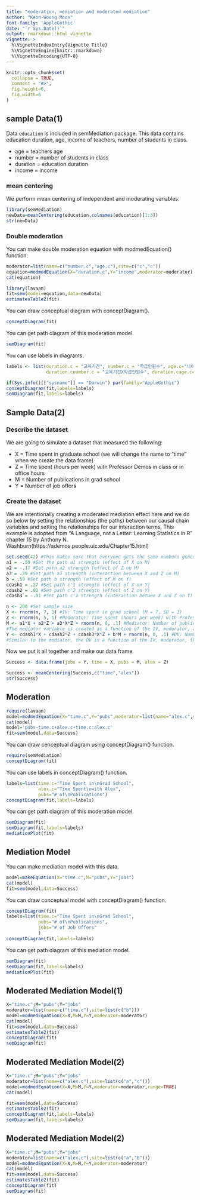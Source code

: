 ```yaml
---
title: "moderation, mediation amd moderated mediation"
author: "Keon-Woong Moon"
font-family: 'AppleGothic' 
date: "`r Sys.Date()`"
output: rmarkdown::html_vignette
vignette: >
  %\VignetteIndexEntry{Vignette Title}
  %\VignetteEngine{knitr::rmarkdown}
  %\VignetteEncoding{UTF-8}
---
```


```r
knitr::opts_chunk$set(
  collapse = TRUE,
  comment = "#>",
  fig.height=6,
  fig.width=6
)
```
## sample Data(1)

Data `education` is included in semMediation package. This data contains education duration, age, income of teachers, number of students in class.

* age = teachers age
* number = number of students in class
* duration = education duration
* income = income

### mean centering

We perform mean centering of independent and moderating variables.

```r
library(semMediation)
newData=meanCentering(education,colnames(education)[1:3])
str(newData)
```

### Double moderation


You can make double moderation equation with modmedEquation() function. 

```r
moderator=list(name=c("number.c","age.c"),site=c("c","c"))
equation=modmedEquation(X="duration.c",Y="income",moderator=moderator)
cat(equation)
```



```r
library(lavaan)
fit=sem(model=equation,data=newData)
estimatesTable2(fit)
```

You can draw conceptual diagram with conceptDiagram().

```r
conceptDiagram(fit)
```

You can get path diagram of this moderation model.

```r
semDiagram(fit)  
```

You can use  labels in diagrams.

```r

labels <- list(duration.c = "교육기간", number.c = "학급인원수", age.c="나이",
               duration.cnumber.c = "교육기간X학급인원수", duration.cage.c="교육기간X나이",income = "월수입")

if(Sys.info()[["sysname"]] == "Darwin") par(family="AppleGothic")
conceptDiagram(fit,labels=labels)
semDiagram(fit,labels=labels)

```

## Sample Data(2)


### Describe the dataset

We are going to simulate a dataset that measured the following:

* X = Time spent in graduate school (we will change the name to “time” when we create the data frame)
* Z = Time spent (hours per week) with Professor Demos in class or in office hours
* M = Number of publications in grad school
* Y = Number of job offers

### Create the dataset

We are intentionally creating a moderated mediation effect here and we do so below by setting the relationships (the paths) between our causal chain variables and setting the relationships for our interaction terms. This example is adopted from "A Language, not a Letter: Learning Statistics in R" chapter 15 by Anthony N. Washburn(https://ademos.people.uic.edu/Chapter15.html)


```r
set.seed(42) #This makes sure that everyone gets the same numbers generated through rnorm function
a1 = -.59 #Set the path a1 strength (effect of X on M)
a2 = -.17 #Set path a2 strength (effect of Z on M)
a3 = .29 #Set path a3 strength (interaction between X and Z on M)
b = .59 #Set path b strength (effect of M on Y)
cdash1 = .27 #Set path c'1 strength (effect of X on Y)
cdash2 = .01 #Set path c'2 strength (effect of Z on Y)
cdash3 = -.01 #Set path c'3 strength (interaction betwee X and Z on Y)
```

```r
n <- 200 #Set sample size
X <- rnorm(n, 7, 1) #IV: Time spent in grad school (M = 7, SD = 1)
Z <- rnorm(n, 5, 1) #Moderator: Time spent (hours per week) with Professor Demos in class or in office hours (M = 5, SD = 1)
M <- a1*X + a2*Z + a3*X*Z + rnorm(n, 0, .1) #Mediator: Number of publications in grad school
#The mediator variable is created as a function of the IV, moderator, and their interaction with some random noise thrown in the mix
Y <- cdash1*X + cdash2*Z + cdash3*X*Z + b*M + rnorm(n, 0, .1) #DV: Number of job offers
#Similar to the mediator, the DV is a function of the IV, moderator, their interaction, and the mediator with some random noise thrown in the mix
```

Now we put it all together and make our data frame.

```r
Success <- data.frame(jobs = Y, time = X, pubs = M, alex = Z)
```

```r
Success <- meanCentering(Success,c("time","alex"))
str(Success)
```

## Moderation

```r
require(lavaan)
model=modmedEquation(X="time.c",Y="pubs",moderator=list(name="alex.c",site="c"))
cat(model)
model='pubs~time.c+alex.c+time.c:alex.c'
fit=sem(model,data=Success)
```

You can draw cenceptual diagram using conceptDiagram() function.

```r
require(semMediation)
conceptDiagram(fit)
```

You can use labels in conceptDiagram() function.
```r
labels=list(time.c="Time Spent in\nGrad School",
            alex.c="Time Spent\nwith Alex",
            pubs="# of\nPublications")
conceptDiagram(fit,labels=labels)
```

You can get path diagram of this moderation model.
```r
semDiagram(fit)
semDiagram(fit,labels=labels)
mediationPlot(fit)
```



## Mediation Model

You can make mediation model with this data.

```r
model=makeEquation(X="time.c",M="pubs",Y="jobs")
cat(model)
fit=sem(model,data=Success)
```

You can draw conceptual model with conceptDiagram() function.

```r
conceptDiagram(fit)
labels=list(time.c="Time Spent in\nGrad School",
            pubs="# of\nPublications",
            jobs="# of Job Offers"
            )
conceptDiagram(fit,labels=labels)
```


You can get path diagram of this mediation model.

```r
semDiagram(fit)
semDiagram(fit,labels=labels)
mediationPlot(fit)
```
## Moderated Mediation Model(1)

```r
X="time.c";M="pubs";Y="jobs"
moderator=list(name=c("time.c"),site=list(c("b")))
model=modmedEquation(X=X,M=M,Y=Y,moderator=moderator)
cat(model)
fit=sem(model,data=Success)
estimatesTable2(fit)
conceptDiagram(fit)
semDiagram(fit)

```



## Moderated Mediation Model(2)

```r
X="time.c";M="pubs";Y="jobs"
moderator=list(name=c("alex.c"),site=list(c("a","c")))
model=modmedEquation(X=X,M=M,Y=Y,moderator=moderator,range=TRUE)
cat(model)

fit=sem(model,data=Success)
estimatesTable2(fit)
conceptDiagram(fit,labels=labels)
semDiagram(fit,labels=labels)
```
## Moderated Mediation Model(2)

```r
X="time.c";M="pubs";Y="jobs"
moderator=list(name=c("alex.c"),site=list(c("a","b")))
model=modmedEquation(X=X,M=M,Y=Y,moderator=moderator)
cat(model)
fit=sem(model,data=Success)
estimatesTable2(fit)
conceptDiagram(fit)
semDiagram(fit)
```

